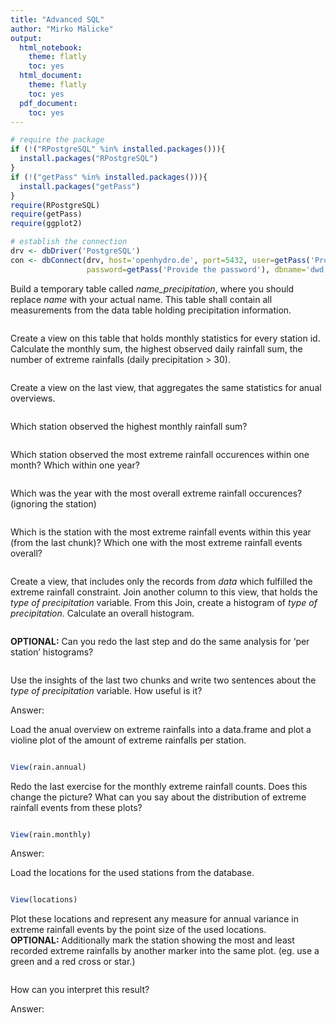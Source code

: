 ```yaml
---
title: "Advanced SQL"
author: "Mirko Mälicke"
output:
  html_notebook:
    theme: flatly
    toc: yes
  html_document:
    theme: flatly
    toc: yes
  pdf_document:
    toc: yes
---
```


```r
# require the package
if (!("RPostgreSQL" %in% installed.packages())){
  install.packages("RPostgreSQL")
}
if (!("getPass" %in% installed.packages())){
  install.packages("getPass")
}
require(RPostgreSQL)
require(getPass)
require(ggplot2)

# establish the connection
drv <- dbDriver('PostgreSQL')
con <- dbConnect(drv, host='openhydro.de', port=5432, user=getPass('Provide the user'), 
                 password=getPass('Provide the password'), dbname='dwd')
```

Build a temporary table called *name_precipitation*, where you should replace *name* with your actual name. This table shall contain 
all measurements from the data table holding precipitation information. 
```sql

```

Create a view on this table that holds monthly statistics for every station id. Calculate the monthly sum, the highest observed daily 
rainfall sum, the number of extreme rainfalls (daily precipitation > 30).
```sql

```

Create a view on the last view, that aggregates the same statistics for anual overviews.
```sql

```

Which station observed the highest monthly rainfall sum?
```sql

```

Which station observed the most extreme rainfall occurences within one month? Which within one year?
```sql

```

Which was the year with the most overall extreme rainfall occurences? (ignoring the station)
```sql

```

Which is the station with the most extreme rainfall events within this year (from the last chunk)? 
Which one with the most extreme rainfall events overall?
```sql

```

Create a view, that includes only the records from _data_ which fulfilled the extreme rainfall constraint.
Join another column to this view, that holds the _type of precipitation_ variable. From this Join, create a histogram of _type of precipitation_. Calculate an overall histogram.
```sql

```

**OPTIONAL:** Can you redo the last step and do the same analysis for 'per station' histograms?
```sql

```

Use the insights of the last two chunks and write two sentences about the _type of precipitation_ variable. How useful is it? 
<div class="alert alert-info">
Answer:

</div>

Load the anual overview on extreme rainfalls into a data.frame and plot a violine plot of the amount of extreme rainfalls per station.
```sql

```
```r
View(rain.annual)

```

Redo the last exercise for the monthly extreme rainfall counts. Does this change the picture?
What can you say about the distribution of extreme rainfall events from these plots?
```sql

```
```r
View(rain.monthly)

```
<div class="alert alert-info">
Answer:

</div>

Load the locations for the used stations from the database.
```sql

```
```r
View(locations)
```


Plot these locations and represent any measure for annual variance in extreme rainfall events by the point size of the used locations.<br>
**OPTIONAL:** Additionally mark the station showing the most and least recorded extreme rainfalls by another marker into the same plot. (eg. use a green and a red cross or star.)
```r

```

How can you interpret this result?
<div class="alert alert-info">
Answer:

</div>







